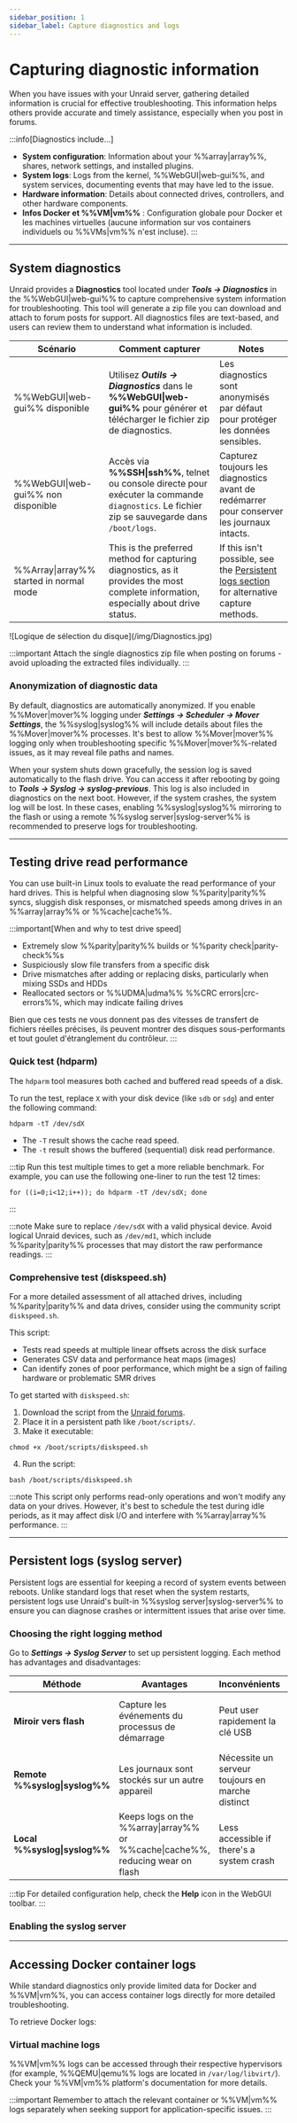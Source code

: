 ```yaml
---
sidebar_position: 1
sidebar_label: Capture diagnostics and logs
---
```



# Capturing diagnostic information

When you have issues with your Unraid server, gathering detailed information is crucial for effective troubleshooting. This information helps others provide accurate and timely assistance, especially when you post in forums.

:::info[Diagnostics include...]

- **System configuration**: Information about your %%array|array%%, shares, network settings, and installed plugins.
- **System logs**: Logs from the kernel, %%WebGUI|web-gui%%, and system services, documenting events that may have led to the issue.
- **Hardware information**: Details about connected drives, controllers, and other hardware components.
- **Infos Docker et %%VM|vm%%** : Configuration globale pour Docker et les machines virtuelles (aucune information sur vos containers individuels ou %%VMs|vm%% n'est incluse).
  :::

---

## System diagnostics

Unraid provides a **Diagnostics** tool located under ***Tools → Diagnostics*** in the %%WebGUI|web-gui%% to capture comprehensive system information for troubleshooting. This tool will generate a zip file you can download and attach to forum posts for support. All diagnostics files are text-based, and users can review them to understand what information is included.

| Scénario                                | Comment capturer                                                                                                                               | Notes                                                                                                                      |
| --------------------------------------- | ---------------------------------------------------------------------------------------------------------------------------------------------- | -------------------------------------------------------------------------------------------------------------------------- |
| %%WebGUI\|web-gui%% disponible          | Utilisez ***Outils → Diagnostics*** dans le **%%WebGUI\|web-gui%%** pour générer et télécharger le fichier zip de diagnostics.                 | Les diagnostics sont anonymisés par défaut pour protéger les données sensibles.                                            |
| %%WebGUI\|web-gui%% non disponible      | Accès via **%%SSH\|ssh%%**, telnet ou console directe pour exécuter la commande `diagnostics`. Le fichier zip se sauvegarde dans `/boot/logs`. | Capturez toujours les diagnostics avant de redémarrer pour conserver les journaux intacts.                                 |
| %%Array\|array%% started in normal mode | This is the preferred method for capturing diagnostics, as it provides the most complete information, especially about drive status.           | If this isn't possible, see the [Persistent logs section](#persistent-logs-syslog-server) for alternative capture methods. |

<div style={{ margin: 'auto', maxWidth: '600px', display: 'flex', flexDirection: 'column', alignItems: 'center' }}>
  ![Logique de sélection du disque](/img/Diagnostics.jpg)
</div>

:::important
Attach the single diagnostics zip file when posting on forums - avoid uploading the extracted files individually.
:::

### Anonymization of diagnostic data

By default, diagnostics are automatically anonymized. If you enable %%Mover|mover%% logging under ***Settings → Scheduler → Mover Settings***, the %%syslog|syslog%% will include details about files the %%Mover|mover%% processes. It's best to allow %%Mover|mover%% logging only when troubleshooting specific %%Mover|mover%%-related issues, as it may reveal file paths and names.

When your system shuts down gracefully, the session log is saved automatically to the flash drive. You can access it after rebooting by going to ***Tools → Syslog → syslog-previous***. This log is also included in diagnostics on the next boot. However, if the system crashes, the system log will be lost. In these cases, enabling %%syslog|syslog%% mirroring to the flash or using a remote %%syslog server|syslog-server%% is recommended to preserve logs for troubleshooting.

---

## Testing drive read performance

You can use built-in Linux tools to evaluate the read performance of your hard drives. This is helpful when diagnosing slow %%parity|parity%% syncs, sluggish disk responses, or mismatched speeds among drives in an %%array|array%% or %%cache|cache%%.

:::important[When and why to test drive speed]

- Extremely slow %%parity|parity%% builds or %%parity check|parity-check%%s
- Suspiciously slow file transfers from a specific disk
- Drive mismatches after adding or replacing disks, particularly when mixing SSDs and HDDs
- Reallocated sectors or %%UDMA|udma%% %%CRC errors|crc-errors%%, which may indicate failing drives

Bien que ces tests ne vous donnent pas des vitesses de transfert de fichiers réelles précises, ils peuvent montrer des disques sous-performants et tout goulet d'étranglement du contrôleur.
:::

### Quick test (hdparm)

The `hdparm` tool measures both cached and buffered read speeds of a disk.

To run the test, replace `X` with your disk device (like `sdb` or `sdg`) and enter the following command:

```
hdparm -tT /dev/sdX
```

- The `-T` result shows the cache read speed.
- The `-t` result shows the buffered (sequential) disk read performance.

:::tip
Run this test multiple times to get a more reliable benchmark. For example, you can use the following one-liner to run the test 12 times:

```
for ((i=0;i<12;i++)); do hdparm -tT /dev/sdX; done
```

:::

:::note
Make sure to replace `/dev/sdX` with a valid physical device. Avoid logical Unraid devices, such as `/dev/md1`, which include %%parity|parity%% processes that may distort the raw performance readings.
:::

### Comprehensive test (diskspeed.sh)

For a more detailed assessment of all attached drives, including %%parity|parity%% and data drives, consider using the community script `diskspeed.sh`.

This script:

- Tests read speeds at multiple linear offsets across the disk surface
- Generates CSV data and performance heat maps (images)
- Can identify zones of poor performance, which might be a sign of failing hardware or problematic SMR drives

To get started with `diskspeed.sh`:

1. Download the script from the [Unraid forums](https://forums.unraid.net/topic/31073-disk-speed-test-graphs-disk-bottlenecks-identified-see-how-fast-your-disks-can-really-go/).
2. Place it in a persistent path like `/boot/scripts/`.
3. Make it executable:

```
chmod +x /boot/scripts/diskspeed.sh
```

4. Run the script:

```
bash /boot/scripts/diskspeed.sh
```

:::note
This script only performs read-only operations and won't modify any data on your drives. However, it's best to schedule the test during idle periods, as it may affect disk I/O and interfere with %%array|array%% performance.
:::

---

## Persistent logs (syslog server)

Persistent logs are essential for keeping a record of system events between reboots. Unlike standard logs that reset when the system restarts, persistent logs use Unraid's built-in %%syslog server|syslog-server%% to ensure you can diagnose crashes or intermittent issues that arise over time.

### Choosing the right logging method

Go to ***Settings → Syslog Server*** to set up persistent logging. Each method has advantages and disadvantages:

| Méthode                       | Avantages                                                                      | Inconvénients                                    | Best for                                    |
| ----------------------------- | ------------------------------------------------------------------------------ | ------------------------------------------------ | ------------------------------------------- |
| **Miroir vers flash**         | Capture les événements du processus de démarrage                               | Peut user rapidement la clé USB                  | Diagnostics à court terme (quelques jours)  |
| **Remote %%syslog\|syslog%%** | Les journaux sont stockés sur un autre appareil                                | Nécessite un serveur toujours en marche distinct | Surveillance à long terme (semaines à mois) |
| **Local %%syslog\|syslog%%**  | Keeps logs on the %%array\|array%% or %%cache\|cache%%, reducing wear on flash | Less accessible if there's a system crash        | Continuous logging without external devices |

:::tip
For detailed configuration help, check the **Help** icon in the WebGUI toolbar.
:::

### Enabling the syslog server

<Tabs>
  <TabItem value="miroir" label="Miroir vers flash" default>
    <SyslogMirror />
  </TabItem>

  <TabItem value="à distance" label="Serveur syslog distant">
    <SyslogRemote />
  </TabItem>

  <TabItem value="local" label="Serveur syslog local">
    <SyslogLocal />
  </TabItem>
</Tabs>

---

## Accessing Docker container logs

While standard diagnostics only provide limited data for Docker and %%VM|vm%%, you can access container logs directly for more detailed troubleshooting.

To retrieve Docker logs:

<Tabs>
  <TabItem value="via-webgui" label="Via WebGUI" default>
    <DockerLogsViaWebGUI />
  </TabItem>

  <TabItem value="ligne de commande" label="Via la ligne de commande">
    <DockerLogsCommandLine />
  </TabItem>

  <TabItem value="persistant" label="Journalisation persistante">
    <DockerLogsPersistent />
  </TabItem>
</Tabs>

### Virtual machine logs

%%VM|vm%% logs can be accessed through their respective hypervisors (for example, %%QEMU|qemu%% logs are located in `/var/log/libvirt/`). Check your %%VM|vm%% platform's documentation for more details.

:::important
Remember to attach the relevant container or %%VM|vm%% logs separately when seeking support for application-specific issues.
:::
